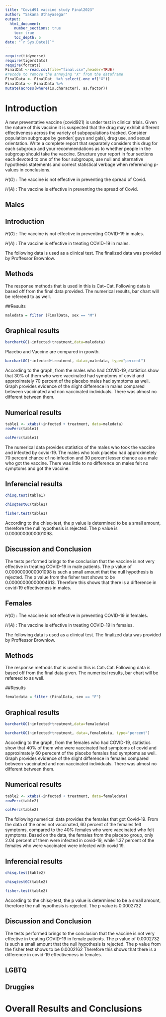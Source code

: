 ```yaml
---
title: "Covid91 vaccine study Final2023"
author: "Sakana Uthayasegar"
output: 
  html_document:
    number_sections: true
    toc: true
    toc_depth: 5
date: "`r Sys.Date()`" 
---
```


```r
require(tidyverse)
require(tigerstats)
require(forcats)
FinalDat <-read.csv(file="final.csv",header=TRUE)
#recode to remove the annoying "X" from the dataframe
FinalData <- FinalDat  %>% select(-one_of("X"))
FinalData <- FinalData %>%
mutate(across(where(is.character), as.factor))
```

# Introduction

A new  preventative vaccine (covid921) is under test in clinical trials. Given the nature of this vaccine it is suspected that the drug may exhibit different effectiveness across the variety of subpopulations tracked. Consider population subgroups by gender( guys and gals), drug use, and sexual orientation. Write a complete report that separately considers this drug for each subgroup and your recommendations as to whether people in the subgroup should take the vaccine. Structure your report in four sections each devoted to one of the four subgroups, use null and alternative hypothesis statements and correct statistical verbage when referencing p-values in conclusions.

$H(O)$ : The vaccine is not effective in preventing the spread of Covid.

$H(A)$ : The vaccine is effective in preventing the spread of Covid.

## Males


## Introduction

$H(O)$ : The vaccine is not effective in preventing COVID-19 in males.

$H(A)$ : The vaccine is effective in treating COVID-19 in males.

The following data is used as a clinical test. The finalized data was provided by Proffessor Brownlow. 

## Methods

The response methods that is used in this is Cat~Cat. Following data is based off from the final data provided. The numerical results, bar chart will be refereed to as well. 


##Results

```r
maledata = filter (FinalData, sex == "M")
```

## Graphical results

```r
barchartGC(~infected+treatment,data=maledata)
```
Placebo and Vaccine are compared in growth. 


```r
barchartGC(~infected+treatment, data=,maledata, type="percent")
```
According to the graph, from the males who had COVID-19, statistics show that 30% of them who were vaccinated had symptoms of covid and approximately 70 percent of the placebo males had symptoms as well. Graph provides evidence of the slight difference in males compared between vaccinated and non vaccinated individuals. There was almost no different between them. 

## Numerical results

```r
table1 <- xtabs(~infected + treatment, data=maledata)
rowPerc(table1)
```

```r
colPerc(table1)
```
The numerical data provides statistics of the males who took the vaccine and infected by covid-19. The males who took placebo had approximetely 70 percent chance of no infection and 30 percent lesser chance as a male who got the vaccine. There was little to no difference on males felt no symptoms and got the vaccine. 

## Inferencial results

```r
chisq.test(table1)
```
```r
chisqtestGC(table1)
```
```r
fisher.test(table1)
```
According to the chisq-test, the p value is determined to be a small amount, therefore the null hypothesis is rejected. The p value is 0.0000000000001098.

## Discussion and Conclusion

The tests performed brings to the conclusion that the vaccine is not very effective in treating COVID-19 in male patients. The p value of 0.0000000000001098 is such a small amount that the null hypothesis is rejected. The p value from the fisher test shows to be 0.00000000000004613. Therefore this shows that there is a difference in covid-19 effectiveness in males. 





## Females
$H(O)$ : The vaccine is not effective in preventing COVID-19 in females.

$H(A)$ : The vaccine is effective in treating COVID-19 in females.

The following data is used as a clinical test. The finalized data was provided by Proffessor Brownlow. 

## Methods

The response methods that is used in this is Cat~Cat. Following data is based off from the final data given. The numerical results, bar chart will be refereed to as well. 


##Results

```r
femaledata = filter (FinalData, sex == "F")
```

## Graphical results

```r
barchartGC(~infected+treatment,data=femaledata)
```
```r
barchartGC(~infected+treatment, data=,femaledata, type="percent")
```
According to the graph, from the females who had COVID-19, statistics show that 40% of them who were vaccinated had symptoms of covid and approximately 60 perecent of the placebo females had symptoms as well. Graph provides evidence of the slight difference in females compared between vaccinated and non vaccinated individuals. There was almost no different between them. 

## Numerical results

```r
table2 <- xtabs(~infected + treatment, data=femaledata)
rowPerc(table2)
```
```r
colPerc(table2)
```
The following numerical data provides the females that got Covid-19. From the data of the ones not vaccinated, 60 percent of the females felt symptoms, compared to the 40% females who were vaccinated who felt symptoms. Based on the data, the females from the placebo group, only 2.04 percent of them were infected in covid-19, while 1.37 percent of the females who were vaccinated were infected with covid 19.

## Inferencial results

```r
chisq.test(table2)
```
```r
chisqtestGC(table2)
```
```r
fisher.test(table2)
```

According to the chisq-test, the p value is determined to be a small amount, therefore the null hypothesis is rejected. The p value is 0.0002732

## Discussion and Conclusion

The tests performed brings to the conclusion that the vaccine is not very effective in treating COVID-19 in female patients. The p value of 0.0002732 is such a small amount that the null hypothesis is rejected. The p value from the fisher test shows to be 0.0002162 Therefore this shows that there is a difference in covid-19 effectiveness in females. 

## LGBTQ



## Druggies


# Overall Results and Conclusions